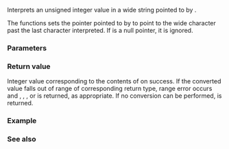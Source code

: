 {{cpp/title|wcstoimax|wcstoumax}}
{{cpp/string/wide/navbar}}
{{dcl begin}}
{{dcl header|cinttypes}}
{{dcl|since=c++11| 
std::intmax_t wcstoimax( const wchar_t* nptr, wchar_t** endptr, int base );
}}
{{dcl|since=c++11|
std::uintmax_t wcstoumax( const wchar_t* nptr, wchar_t** endptr, int base );
}}
{{dcl end}}

Interprets an unsigned integer value in a wide string pointed to by {{c|nptr}}.

{{cpp/string/cvt str2int base|base=base|u=true|w=true}}

The functions sets the pointer pointed to by {{c|endptr}} to point to the wide character past the last character interpreted. If {{c|endptr}} is a null pointer, it is ignored.

===Parameters===
{{par begin}}
{{par|nptr|pointer to the null-terminated wide string to be interpreted}}
{{par|endptr|pointer to a pointer to a wide character}}
{{par|base|''base'' of the interpreted integer value}}
{{par end}}

===Return value===
Integer value corresponding to the contents of {{c|str}} on success. If the converted value falls out of range of corresponding return type, range error occurs and {{lc|INTMAX_MAX}}, {{lc|INTMAX_MIN}}, {{lc|UINTMAX_MAX}}, or {{c|0}} is returned, as appropriate. If no conversion can be performed, {{c|0}} is returned.

===Example===
{{example
|code=
#include &lt;cinttypes&gt;
#include &lt;iostream&gt;
#include &lt;string&gt;

int main()
{
    std::wstring str = L"helloworld";
    std::intmax_t val = std::wcstoimax(str.c_str(), nullptr, 36);
    std::wcout &lt;&lt; str &lt;&lt; " in base 36 is " &lt;&lt; val &lt;&lt; " in base 10\n";

    wchar_t* nptr;
    val = std::wcstoimax(str.c_str(), &amp;nptr, 30);
    if (nptr != &amp;str[0] + str.size())
        std::wcout &lt;&lt; str &lt;&lt; " in base 30 is invalid."
                   &lt;&lt; " The first invalid digit is " &lt;&lt; *nptr &lt;&lt; '\n';
}
|output=
helloworld in base 36 is 1767707668033969 in base 10
helloworld in base 30 is invalid. The first invalid digit is w
}}

===See also===
{{dsc begin}}
{{dsc inc|cpp/string/byte/dsc strtoimax}}
{{dsc inc|cpp/string/wide/dsc wcstol}}
{{dsc inc|cpp/string/wide/dsc wcstoul}}
{{dsc see c|c/string/wide/wcstoimax|wcstoimax|wcstoumax}}
{{dsc end}}

{{langlinks|de|es|fr|it|ja|pt|ru|zh}}